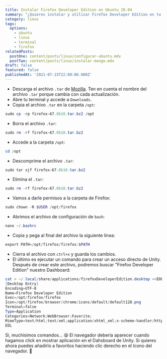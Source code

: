 ```yaml
---
title: Instalar Firefox Developer Edition en Ubuntu 20.04
summary: "¿Quieres instalar y utilizar Firefox Developer Edition en tu Ubuntu y no sabes cómo hacerlo?\nSi tu respuesta es sí, entonces este artículo es para ti. Estoy seguro de que has visto algunas documentaciones por ahí pero en esta vamos a añadir Firefox Developer Edition a nuestro lanzador Unity. De nada \U0001F609"
category: linux
tags:
  options:
    - ubuntu
    - linux
    - terminal
    - firefox
relatedPosts:
  postOne: content/posts/linux/configurar-ubuntu.mdx
  postTwo: content/posts/linux/instalar-mongo.mdx
draft: false
featured: false
publishedAt: '2021-07-15T22:00:00.000Z'
---
```


* Descarga el archivo `.tar` de [Mozilla](https://www.mozilla.org/en-US/firefox/developer/ ""). Ten en cuenta el nombre del archivo `.tar` porque cambia con cada actualización.
* Abre tu terminal y accede a `Downloads`.
* Copia el archivo `.tar` en la carpeta `/opt`:

```powershell
sudo cp -rp firefox-67.0b10.tar.bz2 /opt
```

* Borra el archivo `.tar`:

```powershell
sudo rm -rf firefox-67.0b10.tar.bz2
```

* Accede a la carpeta `/opt`:

```powershell
cd /opt
```

* Descomprime el archivo `.tar`:

```powershell
sudo tar xjf firefox-67.0b10.tar.bz2
```

* Elimina el `.tar`:

```powershell
sudo rm -rf firefox-67.0b10.tar.bz2
```

* Vamos a darle permisos a la carpeta de Firefox:

```powershell
sudo chown -R $USER /opt/firefox
```

* Abrimos el archivo de configuración de `bash`:

```powershell
nano ~/.bashrc
```

* Copia y pega al final del archivo la siguiente línea:

```powershell
export PATH=/opt/firefox/firefox:$PATH
```

* Cierra el archivo con `ctrl+x` y guarda los cambios.
* El último es ejecutar un comando para crear un acceso directo de Unity. Después de crear este archivo, podremos buscar "Firefox Developer Edition" nuestro Dashboard:

```powershell
cat > ~/.local/share/applications/firefoxDeveloperEdition.desktop <<EOL
[Desktop Entry]
Encoding=UTF-8
Name=Firefox Developer Edition
Exec=/opt/firefox/firefox
Icon=/opt/firefox/browser/chrome/icons/default/default128.png
Terminal=false
Type=Application
Categories=Network;WebBrowser;Favorite;
MimeType=text/html;text/xml;application/xhtml_xml;x-scheme-handler/http;x-scheme-handler/https;x-scheme-handler/ftp; X-Ayatana-Desktop-Shortcuts=NewWindow;NewIncognitos;
EOL
```

Si, muchísimos comandos... 😪
El navegador debería aparecer cuando hagamos click en mostrar aplicación en el Dahsboard de Unity. Si quieres ahora puedes añadirlo a favoritos haciendo clic derecho en el Icono del navegador. 👏
